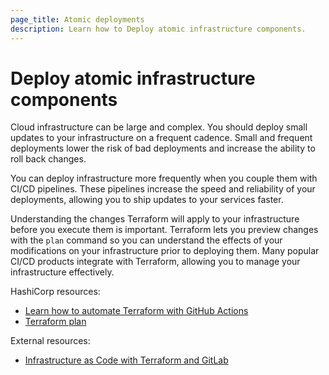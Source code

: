 ```yaml
---
page_title: Atomic deployments
description: Learn how to Deploy atomic infrastructure components.
---
```


# Deploy atomic infrastructure components

Cloud infrastructure can be large and complex. You should deploy small updates to your infrastructure on a frequent cadence. Small and frequent deployments lower the risk of bad deployments and increase the ability to roll back changes. 

You can deploy infrastructure more frequently when you couple them with CI/CD pipelines. These pipelines increase the speed and reliability of your deployments, allowing you to ship updates to your services faster.

Understanding the changes Terraform will apply to your infrastructure before you execute them is important. Terraform lets you preview changes with the `plan` command so you can understand the effects of your modifications on your infrastructure prior to deploying them. Many popular CI/CD products integrate with Terraform, allowing you to manage your infrastructure effectively.

HashiCorp resources:
- [Learn how to automate Terraform with GitHub Actions](/terraform/tutorials/automation/github-actions)
- [Terraform plan](/terraform/cli/commands/plan)

External resources:
- [Infrastructure as Code with Terraform and GitLab](https://docs.gitlab.com/ee/user/infrastructure/iac/)